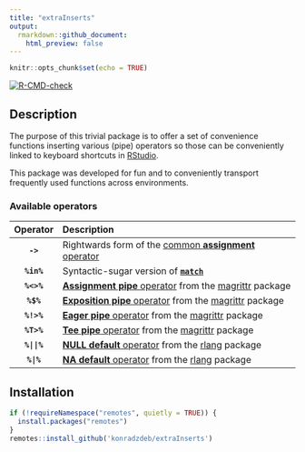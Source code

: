 ```yaml
---
title: "extraInserts"
output:
  rmarkdown::github_document:
    html_preview: false
---
```


```r
knitr::opts_chunk$set(echo = TRUE)
```

<!-- badges: start -->

[![R-CMD-check](https://github.com/konradedgar/extraInserts/workflows/R-CMD-check/badge.svg)](https://github.com/konradedgar/extraInserts/actions)

<!-- badges: end -->

## Description

The purpose of this trivial package is to offer a set of convenience functions inserting various (pipe) operators so those can be conveniently linked to
keyboard shortcuts in [RStudio](https://www.rstudio.com/products/RStudio/).

This package was developed for fun and to conveniently transport frequently used functions across environments.

### Available operators

|  Operator  | Description                                                                                                                                           |
|:----------:|:------------------------------------------------------------------------------------------------------------------------------------------------------|
|  **`->`**  | Rightwards form of the [common **assignment** operator](https://rdrr.io/r/base/assignOps.html)                                                        |
| **`%in%`** | Syntactic-sugar version of [**`match`**](https://rdrr.io/r/base/match.html)                                                                           |
| **`%<>%`** | [**Assignment pipe** operator](https://magrittr.tidyverse.org/reference/compound.html) from the [magrittr](https://magrittr.tidyverse.org/) package   |
| **`%$%`**  | [**Exposition pipe** operator](https://magrittr.tidyverse.org/reference/exposition.html) from the [magrittr](https://magrittr.tidyverse.org/) package |
| **`%!>%`** | [**Eager pipe** operator](https://magrittr.tidyverse.org/reference/pipe-eager.html) from the [magrittr](https://magrittr.tidyverse.org/) package      |
| **`%T>%`** | [**Tee pipe** operator](https://magrittr.tidyverse.org/reference/tee.html) from the [magrittr](https://magrittr.tidyverse.org/) package               |
| **`%||%`** | [**NULL default** operator](https://rlang.r-lib.org/reference/op-null-default.html) from the [rlang](https://rlang.r-lib.org/) package                |
| **`%|%`**  | [**NA default** operator](https://rlang.r-lib.org/reference/op-na-default.html) from the [rlang](https://rlang.r-lib.org/) package                    |

## Installation

```r
if (!requireNamespace("remotes", quietly = TRUE)) {
  install.packages("remotes")
}
remotes::install_github('konradzdeb/extraInserts')
```
